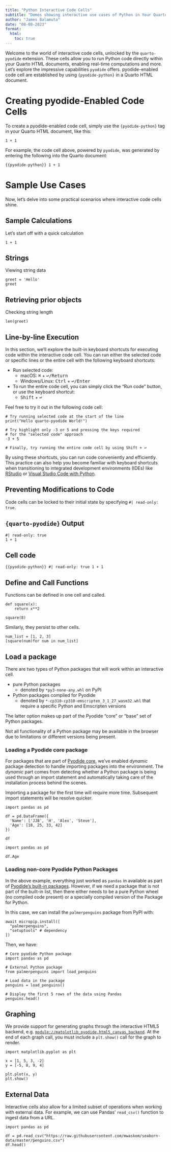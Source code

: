 ```yaml
---
title: "Python Interactive Code Cells"
subtitle: "Demos showing interactive use cases of Python in Your Quarto Documents"
author: "James Balamuta"
date: "08-08-2023"
format: 
  html:
    toc: true
---
```


Welcome to the world of interactive code cells, unlocked by the `quarto-pyodide` extension. 
These cells allow you to run Python code directly within your Quarto HTML documents, enabling real-time computations and more. Let's explore the impressive capabilities `pyodide` offers.
pyodide-enabled code cell are established by using `{pyodide-python}` in a Quarto HTML document.

# Creating pyodide-Enabled Code Cells

To create a pyodide-enabled code cell, simply use the `{pyodide-python}` tag in your Quarto HTML document, like this:

```pyodide-python
1 + 1
```

For example, the code cell above, powered by `pyodide`, was generated by entering the following into the Quarto document:

```{{pyodide-python}}
1 + 1
```

# Sample Use Cases

Now, let's delve into some practical scenarios where interactive code cells shine.

## Sample Calculations

Let's start off with a quick calculation 

```pyodide-python
1 + 1
```

## Strings

Viewing string data

```pyodide-python
greet = 'Hello'
greet
```

## Retrieving prior objects

Checking string length

```pyodide-python
len(greet)
```


## Line-by-line Execution

In this section, we'll explore the built-in keyboard shortcuts for executing code within the interactive code cell. You can run either the selected code or specific lines or the entire cell with the following keyboard shortcuts:

- Run selected code:
  - macOS: <kbd>⌘</kbd> + <kbd>↩/Return</kbd>
  - Windows/Linux: <kbd>Ctrl</kbd> + <kbd>↩/Enter</kbd>

- To run the entire code cell, you can simply click the "Run code" button, or use the keyboard shortcut:
  - <kbd>Shift</kbd> + <kbd>↩</kbd>

Feel free to try it out in the following code cell:

```pyodide-python
# Try running selected code at the start of the line
print("Hello quarto-pyodide World!")

# Try highlight only -3 or 5 and pressing the keys required
# for the "selected code" approach
-3 + 5

# Finally, try running the entire code cell by using Shift + ↩
```

By using these shortcuts, you can run code conveniently and efficiently. This practice can also help you become familiar with keyboard shortcuts when transitioning to integrated development environments (IDEs) like [RStudio](https://posit.co/products/open-source/rstudio/) or [Visual Studio Code with Python](https://code.visualstudio.com/docs/languages/python).


## Preventing Modifications to Code

Code cells can be locked to their initial state by specifying `#| read-only: true`. 

::: {.panel-tabset}
## `{quarto-pyodide}` Output

```pyodide-python
#| read-only: true
1 + 1
```

## Cell code

```{{pyodide-python}}
#| read-only: true
1 + 1
```
:::


## Define and Call Functions

Functions can be defined in one cell and called. 

```pyodide-python
def square(x):
    return x**2

square(8)
```

Similarly, they persist to other cells.

```pyodide-python
num_list = [1, 2, 3]
[square(num)for num in num_list]
```


## Load a package

There are two types of Python packages that will work within an interactive cell. 

- pure Python packages 
  - denoted by `*py3-none-any.whl` on PyPI
- Python packages compiled for Pyodide
  - denoted by `*-cp310-cp310-emscripten_3_1_27_wasm32.whl` that require a specific Python and Emscripten versions

The latter option makes up part of the Pyodide "core" or "base" set of Python packages. 

:::{.callout-important}
Not all functionality of a Python package may be available in the browser due to limitations or different versions being present.
:::

### Loading a Pyodide core package

For packages that are part of [Pyodide core](https://pyodide.org/en/stable/usage/packages-in-pyodide.html), we've enabled _dynamic_ package detection to handle importing packages into the environment. The _dynamic_ part comes from detecting whether a Python package is being used through an import statement and automatically taking care of the installation process behind the scenes.

:::{.callout-note}
Importing a package for the first time will require more time. Subsequent import statements will be resolve quicker.
:::

```pyodide-python
import pandas as pd

df = pd.DataFrame({
  'Name': ['JJB', 'H', 'Alex', 'Steve'],
  'Age': [18, 25, 33, 42]
})

df
```

```pyodide-python
import pandas as pd 

df.Age
```

### Loading non-core Pyodide Python Packages

In the above example, everything just worked as `pandas` in available as part of [Pyodide's built-in packages](https://pyodide.org/en/stable/usage/packages-in-pyodide.html). However, if we need a package that is not part of the built-in list, then there either needs to be a pure Python wheel (no compiled code present) or a specially compiled version of the Package for Python. 

In this case, we can install the `palmerpenguins` package from PyPI with: 

```pyodide-python
await micropip.install([
  "palmerpenguins",
  "setuptools" # dependency
])
```

Then, we have: 

```pyodide-python
# Core pyodide Python package
import pandas as pd

# External Python package
from palmerpenguins import load_penguins

# Load data in the package
penguins = load_penguins()

# Display the first 5 rows of the data using Pandas
penguins.head()
```

## Graphing

We provide support for generating graphs through the interactive HTML5 backend, e.g. [`module://matplotlib_pyodide.html5_canvas_backend`](https://github.com/pyodide/matplotlib-pyodide). At the end of each graph call, you must include a `plt.show()` call for the graph to render.

```pyodide-python
import matplotlib.pyplot as plt

x = [1, 5, 3, -2]
y = [-5, 8, 9, 4]

plt.plot(x, y)
plt.show()
```

## External Data

Interactive cells also allow for a limited subset of operations when working with external data. For example, we can use Pandas' `read_csv()` function to ingest data from a URL. 
```pyodide-python
import pandas as pd

df = pd.read_csv("https://raw.githubusercontent.com/mwaskom/seaborn-data/master/penguins.csv")
df.head()
```